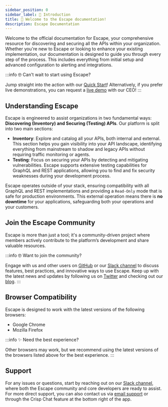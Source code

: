 ```yaml
---
sidebar_position: 0
sidebar_label: 👋 Introduction
title: 👋 Welcome to the Escape documentation!
description: Escape Documentation
---
```


Welcome to the official documentation for Escape, your comprehensive resource for discovering and securing all the APIs within your organization. Whether you're new to Escape or looking to enhance your existing implementation, our documentation is designed to guide you through every step of the process. This includes everything from initial setup and advanced configuration to alerting and integrations.

:::info 🤓 Can't wait to start using Escape?

Jump straight into the action with our [Quick Start](/api-dast/getting-started)! 
Alternatively, if you prefer live demonstrations, you can request a [live demo](https://calendly.com/tristank/product-demo?month=2023-01) with our CEO!
:::

## Understanding Escape

Escape is engineered to assist organizations in two fundamental ways: **Discovering (Inventory) and Securing (Testing) APIs**. Our platform is split into two main sections:

- **Inventory**: Explore and catalog all your APIs, both internal and external. This section helps you gain visibility into your API landscape, identifying everything from mainstream to shadow and legacy APIs without requiring traffic monitoring or agents.
- **Testing**: Focus on securing your APIs by detecting and mitigating vulnerabilities. Escape supports extensive testing capabilities for GraphQL and REST applications, allowing you to find and fix security weaknesses during your development process.

Escape operates outside of your stack, ensuring compatibility with all GraphQL and REST implementations and providing a `Read-Only` mode that is safe for production environments. This external operation means there is **no downtime** for your applications, safeguarding both your operations and your customers.

## Join the Escape Community

Escape is more than just a tool; it's a community-driven project where members actively contribute to the platform’s development and share valuable resources. 

:::info 🤓 Want to join the community?

Engage with us and other users on [GitHub](https://github.com/escape-technologies) or our [Slack channel](https://slack.escape.tech/) to discuss features, best practices, and innovative ways to use Escape. Keep up with the latest news and updates by following us on [Twitter](https://twitter.com/escapetechHQ) and checking out our [blog](https://escape.tech/blog/).
:::

## Browser Compatibility
Escape is designed to work with the latest versions of the following browsers:
- Google Chrome
- Mozilla Firefox

:::info ✨ Need the best experience?

Other browsers may work, but we recommend using the latest versions of the browsers listed above for the best experience.
:::

## Support

For any issues or questions, start by reaching out on our [Slack channel](https://slack.escape.tech/), where both the Escape community and core developers are ready to assist. For more direct support, you can also contact us via [email support](mailto:support@escape.tech) or through the Crisp Chat feature at the bottom right of the app.